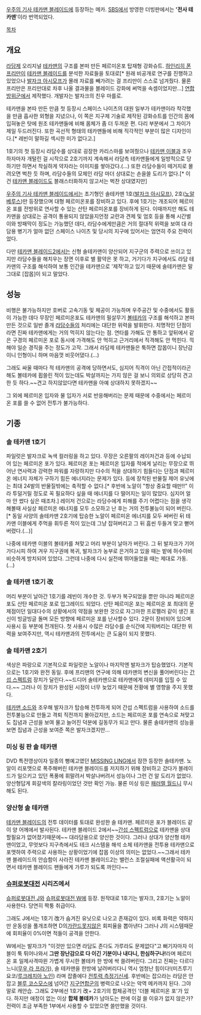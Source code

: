 [[우주의 기사 테카맨 블레이드]]에 등장하는 메카. [[SBS]]에서 방영한 더빙판에서는 ''''전사 테카맨''''이라 번역되었다. 

[[목차]]
== 개요 ==
[[라담]]제 오리지널 [[테카맨]]의 구조를 본떠 만든 페르미온포 탑재형 강화슈트. [[하인리히 폰 프리만]]이 [[테카맨 블레이드]]를 분석한 자료들을 토대로[* 원래 비공개로 연구를 진행하고 있었으나 [[발자크 아시모프]]가 몰래 자료를 빼가려는 걸 프리만이 스스로 넘겨줬다. 물론 프리만은 프리만대로 차후 나올 결과물을 블레이드 강화에 써먹을 속셈이었지만...] [[연합방위군]]에서 제작했다. 개발자는 발자크의 친우 마를로. 

테카맨을 본따 만든 만큼 첫 등장시 스페이스 나이츠의 대원 일부가 테카맨이라 착각했을 만큼 흡사한 외형을 지녔으나, 이 쪽은 지구제 기술로 제작된 강화슈트를 인간의 몸에 입혀놓은 탓에 원조 테카맨들에 비해 몸체가 좀 더 두꺼운 편. 다리 부분에서 그 차이가 제일 두드러진다. 또한 곡선적 형태의 테카맨들에 비해 직각적인 부분이 많은 디자인이다.[* 레빈이 말하길 섹시한 미가 없다고.]

1호기의 첫 등장시 라담수를 상대로 굉장한 카리스마를 보여줬으나 [[테카맨 이블]]과 조우하자마자 개털린 걸 시작으로 2호기까지 계속해서 라담측 테카맨들에게 일방적으로 당하기만 하면서 착실하게 약자라는 이미지를 쌓아갔다.(...) 또한 라담수들이 떼거지로 몰려오면 벅찬 듯 하며, 라담수들의 모체인 라담 마더 상대로는 손을쓸 도리가 없다.[* 이건 [[테카맨 블레이드]]도 블래스터화하지 않고서는 벅찬 상대였지만]

[[우주의 기사 테카맨 블레이드]]에서는 초기형인 솔테카맨 1호([[발자크 아시모프]]), 2호([[노알 베루스]])만 등장했으며 대형 페르미온포를 장비하고 있다. 후에 1호기는 개조되어 페르미온 포를 전방위로 연사할 수 있는 산탄 페르미온포를 장비하게 된다. 이때까지만 해도 테카맨을 상대로는 공격이 통용되지 않았을지언정 교란과 견제 및 엄호 등을 통해 시간벌이와 방패막이 정도는 가능했던 데다, 라담수에게만큼은 거의 절대적 위력을 보여 대 라담용 병기가 얼마 없던 스페이스 나이츠 및 당시의 지구에 있어서는 엄연히 주요 전력이었다.

다만 [[테카맨 블레이드2]]에서는 신형 솔테카맨이 양산되어 지구군의 주력으로 쓰이고 있지만 라담수들을 해치우는 장면 이후로 별 활약은 못 하고, 거기다가 지구에서도 라담 테카맨의 구조를 해석하여 보통 인간을 테카맨으로 '제작'하고 있기 때문에 솔테카맨은 말 그대로 [잡몹]이 되고 말았다.

== 성능 ==
비행은 불가능하지만 호버로 고속기동 및 체공이 가능하며 우주공간 및 수중에서도 활동이 가능한 데다 무장인 페르미온포도 테카맨의 필살무기 [[볼테카]]의 구조를 해석하고 본떠 만든 것으로 일반 졸개 [[라담수]]들의 처리에는 대단한 위력을 발휘한다. 치명적인 단점이라면 진짜 테카맨에게는 거의 먹히지 않는다는 점. 연타를 가해도 안 통하고 앞뒤에서 같은 구경의 페르미온 포로 동시에 가격해도 안 먹히고 근거리에서 직격해도 안 먹힌다. 끽해야 일순 경직을 주는 정도가 고작. 그래서 라담제 테카맨들은 툭하면 잡몹이니 장난감이니 인형이니 하며 마음껏 비웃어댔다.(...)

그래도 싸울 때마다 적 테카맨의 공격에 당하면서도, 심지어 직격이 아닌 간접적이라곤 해도 볼테카에 휩쓸린 적이 있는데도 박살까지는 가지 않은 걸 보니 의외로 상당히 견고한 듯 하다.~~견고 하지않았다면 테카맨을 아예 상대하지 못하겠지~~

그 외에 페르미온 입자와 물 입자가 서로 반응해버리는 문제 때문에 수중에서는 페르미온 포를 쓸 수 없어 전투가 불가능하다.  

== 기종 ==
=== 솔 테카맨 1호기 ===
파일럿은 발자크로 녹색 컬러링을 하고 있다. 무장은 오른팔의 레이저건과 등에 수납되어 있는 페르미온 포가 있다. 페르미온 포는 페르미온 입자를 적에게 날리는 무장으로 뛰어난 연사력과 강력한 파워를 자랑하지만 다수의 적을 상대하기 힘들다는 단점과 페르미온 에너지 자체가 구하기 힘든 에너지라는 문제가 있다. 등에 장착된 반물질 제어 유닛에는 최대 24발의 반물질밖에는 축적할 수 없다.[* 후반에 노알이 "항상 중요할 때만!!" 이라 투덜거릴 정도로 꼭 필요하다 싶을 때 에너지를 다 떨어지는 일이 많았다. 심지어 얼마 안 썼다 싶은 때조차.] 레이저 건으로는 라담수에게 피해를 주기 어렵다는 점을 생각해볼때 사실상 페르미온 에너지를 모두 소모하고 난 후는 거의 전투불능이 되어 버린다.[* 동일 사양의 솔테카맨 2호기에 탑승한 노알이 페르미온 에너지를 모두 써버린 뒤 테카맨 이블에게 주먹을 휘두른 적이 있는데 그냥 잡혀버리고 그 뒤 흠씬 두들겨 맞고 뻗어버렸다.(...)]

나중에 테카맨 이블의 볼테카를 쳐맞고 머리 부분이 날아가 버린다. 그 뒤 발자크가 기어가다시피 하여 겨우 지구권에 복귀, 발자크가 농부로 은거하고 있을 때는 밭에 허수아비 비슷하게 방치되어 있었다. 그런데 나중에 다시 실전에 뛰어들었을 때는 제대로 가동.(...)

=== 솔 테카맨 1호기 改 ===
머리 부분이 날아간 1호기를 레빈이 개수한 것. 두부가 복구되었을 뿐만 아니라 페르미온 포도 산탄 페르미온 포로 업그레이드 되었다. 산탄 페르미온 포는 페르미온 포 최대의 문제점이던 일대다수의 상황에서의 약점을 보완한 것으로 자그마한 프로펠러 같이 생긴 포신이 빙글빙글 돌며 모든 방향에 페르미온 포를 난사할수 있다. 2문이 장비되어 있으며 사용시 등 부분에 전개된다. 첫 사용시 수많은 라담수를 순식간에 지워버리는 대단한 위력을 보여주지만, 역시 테카맨과의 전투에서는 큰 도움이 되지 못했다.

=== 솔 테카맨 2호기 ===
색상은 파랑으로 기본적으로 파일럿은 노알이나 마지막엔 발자크가 탑승했었다. 기본적으로는 1호기와 완전 동일. 후에 프리맨의 연구에 의해 테카맨의 변신을 풀어버린다는 [[간섭 스펙트럼]] 장치가 달린다.~~드디어 솔테카맨으로 테카맨에게 데미지를 입힐 수 있다.~~ 그러나 이 장치가 완성된 시점이 너무 늦었기 때문에 전황에 별 영향을 주지 못했다.

[[테카맨 소드]]와 조우해 발자크가 탑승해 전투하게 되어 간섭 스펙트럼을 사용하여 소드를 전투불능으로 만들고 격퇴 직전까지 몰아갔지만, 소드는 페르미온 포를 연속으로 쳐맞고도 집념과 근성을 보여 물고 늘어진 덕분에 길동무가 되고 만다. 물론 솔테카맨의 성능을 보면 집념과 근성을 보여준 쪽은 발자크겠지만...

=== 미싱 링 판 솔 테카맨 ===
DVD 특전영상이자 일종의 뻥예고였던 [[MISSING LING]]에서 잠깐 등장한 솔테카맨. 노알이 리포맷으로 폭주해버린 테카맨 블레이드를 저지하기 위해 장비하고 갔다가 블레이드가 일으키고 있던 폭풍에 휘말려서 박살나버려서 성능이나 그런 건 알 도리가 없었다. 양산형답게 회갈색의 칼라링이었던 것만 확인 가능. 물론 미싱 링은 [[패러렐 월드]]니 무시해도 된다.

=== 양산형 솔 테카맨 ===
[[테카맨 블레이드]]의 전투 데이터를 토대로 완성한 솔 테카맨. 페르미온 포가 블레이드 같이 양 어께에서 발사된다. 테카맨 블레이드 2에서~~[[간섭 스펙트럼]]으로 테카맨을 상대할필요가 없어졌기때문에~~ 대라담용으로 양산한 것이다. 그러나 상대가 양산형 테카맨이었고, 무엇보다 지구측에서도 테크 시스템을 해석 소체 테카맨을 전투용 테카맨으로 포맷하여 주력으로 사용하는 상황이었기에 잡몹 이상의 의미는 없었다.~~그래서 테카맨 블레이드의 안습함이 사라진 테카맨 블레이드2는 밸런스 조절실패에 액션활극이 되면서 테카맨 블레이드 팬들에게 가루가 되도록 까인다~~ 

=== [[슈퍼로봇대전]] 시리즈에서 ===
[[슈퍼로봇대전 J]]와 [[슈퍼로봇대전 W]]에 등장. 원작대로 1호기는 발자크, 2호기는 노알이 사용한다. 당연히 짝퉁 취급이다.

그래도 J에서는 1호기 改가 숨겨진 유닛으로 나오고 존재감이 있다. 비록 화력은 약하지만 운동성을 풀개조하면 D의[[가란드]]못지않은 회피율을 뽑아낸다 그러나 J의 시스템때문에 회피율이 0%이면 적들이 공격을 안한다.

W에서는 발자크가 "이것만 있으면 라담도 존다도 가루라도 문제없다"고 뻐기자마자 이블이 툭 튀어나와서 '''그딴 장난감으로 다 이긴 기분이나 내다니, 한심하구나!'''라며 페르미온 포 일제사격따윈 가볍게 무시한 볼테카 한 방에 싹 쓸려버린다. 그리고 진짜는 다르다느니([[무우 라 프라가]]), 솔 테카맨을 한방에 날려버리다니 역시 엄청난 힘이다!(미츠루기 요코/[[루크레치아 노인]]) 라며 잡졸에다 [[전투력 측정기]]신세. 후반에는 잡으라는 라담은 안잡고 [[블루 코스모스]]에 넘어간 [[지구연합]]군의 병력으로 나오는 악역 메카까지 된다. 그야말로 캐안습.
그래도 2부에선 1호기 改+ 2호기의 합체공격인 '더블 페르미온 포'가 있다. 하지만 애정이 없는 이상 '''합체 볼테카'''가 남아도는 판에 이걸 쓸 이유가 없지 않은가? 전력이 조금 부족한 1부에서 사용할 수 있었으면 쓸만했을 것이다.
